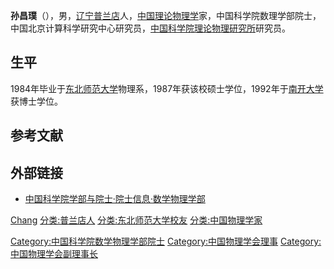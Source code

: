 '''孙昌璞'''（{{bd|1962年|7月||}}），男，[[辽宁|辽宁]][[普兰店|普兰店]]人，[[中华人民共和国|中国]][[理论物理学|理论物理学]]家，中国科学院数理学部院士，中国北京计算科学研究中心研究员，[[中国科学院理论物理研究所|中国科学院理论物理研究所]]研究员。

== 生平 ==
1984年毕业于[[东北师范大学|东北师范大学]]物理系，1987年获该校硕士学位，1992年于[[南开大学|南开大学]]获博士学位。

== 参考文献 ==
{{reflist}}

== 外部链接 ==
* [https://web.archive.org/web/20120308190537/http://sourcedb.cas.cn/sourcedb_ad_cas/zw2/ysxx/sxwlxb/ 中国科学院学部与院士·院士信息·数学物理学部]

{{中国科学家小作品}}
{{中国科学院数学物理学部院士}}
{{Navboxes 
| title  = 孙昌璞在[[中国物理学会|中国物理学会]]的职务
| list1  =
{{中国物理学会第六届理事会}}
{{中国物理学会第七届理事会}}
{{中国物理学会第十二届理事会}}
}}

{{Authority control}}
{{DEFAULTSORT:Sun孙}}
[[分类:孙姓|Chang]]
[[分类:普兰店人|分类:普兰店人]]
[[分类:东北师范大学校友|分类:东北师范大学校友]]
[[分类:中国物理学家|分类:中国物理学家]]
[[Category:中国科学院数学物理学部院士|Category:中国科学院数学物理学部院士]]
[[Category:中国物理学会理事|Category:中国物理学会理事]]
[[Category:中国物理学会副理事长|Category:中国物理学会副理事长]]